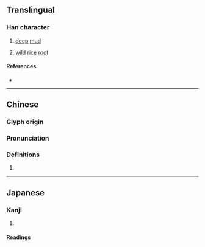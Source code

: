 {{character info}}
==Translingual==

===Han character===
{{Han char|rn=85|rad=水|as=09|sn=12|four=|canj=EGGI|ids=⿰氵封}}

# [[deep]] [[mud]]
# {{lb|zh|archaic}} [[wild]] [[rice]] [[root]]

====References====
* {{Han ref|kx=0637.050|dkj=17837|dj=1044.060|hdz=31666.120|uh=6E57|ud=28247}}

----

==Chinese==
{{zh-forms}}

===Glyph origin===
{{Han etym}}

===Pronunciation===
{{zh-pron
|m=fèng
|c=fung6
|mc=
|oc=y
|ma=
|cat=n
}}

===Definitions===
{{zh-hanzi}}

# {{rfdef|zh}}

----

==Japanese==

===Kanji===
{{ja-kanji|grade=|rs=水09}}

# {{rfdef|ja|sort=水09}}

====Readings====
{{ja-readings|on=[[ほう]] (hō), [[ふ]] (fu)|kun=[[ふかいどろ]] (fukaidoro)}}